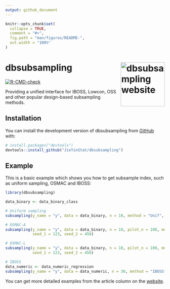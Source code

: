 ```yaml
---
output: github_document
---
```


<!-- README.md is generated from README.Rmd. Please edit that file -->

```r
knitr::opts_chunk$set(
  collapse = TRUE,
  comment = "#>",
  fig.path = "man/figures/README-",
  out.width = "100%"
)
```

# dbsubsampling <a href="https://jieyinstat.github.io/dbsubsampling/"><img src="man/figures/logo.png" align="right" height="139" alt="dbsubsampling website" /></a>

<!-- badges: start -->
[![R-CMD-check](https://github.com/JieYinStat/dbsubsampling/actions/workflows/R-CMD-check.yaml/badge.svg)](https://github.com/JieYinStat/dbsubsampling/actions/workflows/R-CMD-check.yaml)
<!-- badges: end -->

Providing a unified interface for IBOSS, Lowcon, OSS and other popular design-based subsampling methods.

## Installation

You can install the development version of dbsubsampling from [GitHub](https://github.com/) with:

``` r
# install.packages("devtools")
devtools::install_github("JieYinStat/dbsubsampling")
```

## Example

This is a basic example which shows you how to get subsample index, such as uniform sampling, OSMAC and IBOSS:

```r
library(dbsubsampling)

data_binary <- data_binary_class

# Uniform sampling
subsampling(y_name = "y", data = data_binary, n = 10, method = "Unif", seed_1 = 123)

# OSMAC-A
subsampling(y_name = "y", data = data_binary, n = 10, pilot_n = 100, method = "OSMAC_A", 
            seed_1 = 123, seed_2 = 456)

# OSMAC-L
subsampling(y_name = "y", data = data_binary, n = 10, pilot_n = 100, method = "OSMAC_L",
            seed_1 = 123, seed_2 = 456)

# IBOSS
data_numeric <- data_numeric_regression
subsampling(y_name = "y", data = data_numeric, n = 30, method = "IBOSS")
```

You can get more detailed examples from the article column on the [website](jieyinstat.github.io/dbsubsampling/).
